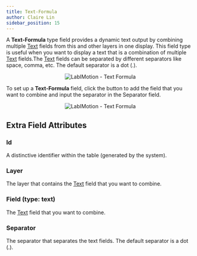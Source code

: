 ```yaml
---
title: Text-Formula
author: Claire Lin
sidebar_position: 15
---
```



<Reader text="Designer" />

A **Text-Formula** type field provides a dynamic text output by combining multiple [Text](text) fields from this and other layers in one display. This field type is useful when you want to display a text that is a combination of multiple [Text](text) fields.The [Text](text) fields can be separated by different separators like space, comma, etc. The default separator is a dot (.).

<p align="center">
  <img src={textFormula} alt="LabIMotion - Text Formula" />
</p>

To set up a **Text-Formula** field, click the <FontAwesomeIcon icon={faSquarePlus} color="#337ab7" /> button to add the field that you want to combine and input the separator in the Separator field.

<p align="center">
  <img src={textFormulaProps} alt="LabIMotion - Text Formula" />
</p>

## Extra Field Attributes

### Id

A distinctive identifier within the table (generated by the system).

### Layer

The layer that contains the [Text](text) field that you want to combine.

### Field (type: text)

The [Text](text) field that you want to combine.

### Separator

The separator that separates the text fields. The default separator is a dot (.).

